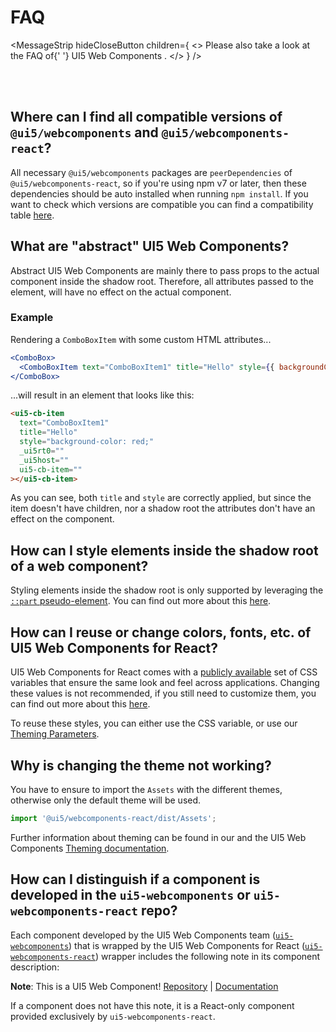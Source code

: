
<Meta title="FAQ" />

<TableOfContent />

# FAQ

<MessageStrip
  hideCloseButton
  children={
    <>
      Please also take a look at the FAQ of{' '}
      <ui5-link href="https://sap.github.io/ui5-webcomponents/playground/?path=/docs/docs-faq">
        UI5 Web Components
      </ui5-link>
      .
    </>
  }
/>

<br />
<br />

## Where can I find all compatible versions of `@ui5/webcomponents` and `@ui5/webcomponents-react`?

All necessary `@ui5/webcomponents` packages are `peerDependencies` of `@ui5/webcomponents-react`, so if you're using npm v7 or later, then these dependencies should be auto installed when running `npm install`.
If you want to check which versions are compatible you can find a compatibility table [here](?path=/docs/getting-started--docs#add-ui5webcomponents-react-to-an-existing-app).

## What are "abstract" UI5 Web Components?

Abstract UI5 Web Components are mainly there to pass props to the actual component inside the shadow root. Therefore, all attributes passed to the element, will have no effect on the actual component.

### Example

Rendering a `ComboBoxItem` with some custom HTML attributes...

```jsx
<ComboBox>
  <ComboBoxItem text="ComboBoxItem1" title="Hello" style={{ backgroundColor: 'red' }} />
</ComboBox>
```

...will result in an element that looks like this:

```html
<ui5-cb-item
  text="ComboBoxItem1"
  title="Hello"
  style="background-color: red;"
  _ui5rt0=""
  _ui5host=""
  ui5-cb-item=""
></ui5-cb-item>
```

As you can see, both `title` and `style` are correctly applied, but since the item doesn't have children, nor a shadow root the attributes don't have an effect on the component.

## How can I style elements inside the shadow root of a web component?

Styling elements inside the shadow root is only supported by leveraging the [`::part` pseudo-element](https://developer.mozilla.org/en-US/docs/Web/CSS/::part). You can find out more about this [here](?path=/docs/knowledge-base-styling--docs#css-shadow-parts).

## How can I reuse or change colors, fonts, etc. of UI5 Web Components for React?

UI5 Web Components for React comes with a [publicly available](https://github.com/SAP/theming-base-content) set of CSS variables that ensure the same look and feel across applications. Changing these values is not recommended, if you still need to customize them, you can find out more about this [here](?path=/docs/knowledge-base-styling--docs#styling-ui5-web-components-for-react-components).

To reuse these styles, you can either use the CSS variable, or use our [Theming Parameters](?path=/docs/knowledge-base-public-utils--docs#theming-parameters).

## Why is changing the theme not working?

You have to ensure to import the `Assets` with the different themes, otherwise only the default theme will be used.

```ts
import '@ui5/webcomponents-react/dist/Assets';
```

Further information about theming can be found in our and the UI5 Web Components [Theming documentation](?path=/docs/getting-started--docs#theming).

## How can I distinguish if a component is developed in the `ui5-webcomponents` or `ui5-webcomponents-react` repo?

Each component developed by the UI5 Web Components team ([`ui5-webcomponents`](https://github.com/SAP/ui5-webcomponents)) that is wrapped by the UI5 Web Components for React ([`ui5-webcomponents-react`](https://github.com/SAP/ui5-webcomponents-react)) wrapper includes the following note in its component description:

**Note**: This is a UI5 Web Component! [Repository](https://github.com/SAP/ui5-webcomponents) | [Documentation](https://sap.github.io/ui5-webcomponents/)

If a component does not have this note, it is a React-only component provided exclusively by `ui5-webcomponents-react`.

<Footer />
